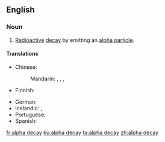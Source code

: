 ==English==

===Noun===
{{en-noun}}

# {{lb|en|physics}} [[radioactive|Radioactive]] [[decay]] by emitting an [[alpha particle]].

====Translations====
{{trans-top|radioactive decay by emitting an alpha particle}}
* Chinese:
*: Mandarin: {{t|cmn|阿爾法衰變}}, {{t|cmn|阿尔法衰变|tr=ā'ěrfǎ shuāibiàn}}, {{t|cmn|α衰變}}, {{t|cmn|α衰变|tr=ā'ěrfā shuāibiàn}}
* Finnish: {{t-needed|fi}}
{{trans-mid}}
* German: {{t+|de|Alphazerfall|m}}
* Icelandic: {{t|is|alfasundrun|f}}, {{t|is|alfahrörnun|f}}
* Portuguese: {{t|pt|decaimento alfa|m}}
* Spanish: {{t-needed|es}}
{{trans-bottom}}

[[fr:alpha decay]]
[[ku:alpha decay]]
[[ta:alpha decay]]
[[zh:alpha decay]]